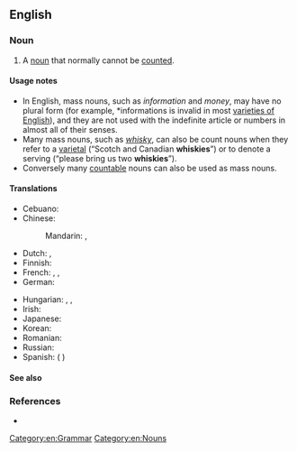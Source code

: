 {{also|mass-noun}}
==English==
{{wikipedia}}

===Noun===
{{en-noun}}

# A [[noun]] that normally cannot be [[count]]ed.
#: {{syn|en|material noun|non-count noun|[[uncountable]] noun}}
#: {{ant|en|[[countable]] noun|count noun}}

====Usage notes====
* In English, mass nouns, such as ''information'' and ''money'', may have no plural form (for example, *informations is invalid in most [[w:varieties of English|varieties of English]]), and they are not used with the indefinite article or numbers in almost all of their senses.
* Many mass nouns, such as ''[[whisky]]'', can also be count nouns when they refer to a [[varietal]] (“Scotch and Canadian '''whiskies'''”) or to denote a serving (“please bring us two '''whiskies'''”).
* Conversely many [[countable]] nouns can also be used as mass nouns.

====Translations====
{{trans-top|noun describing something that cannot be counted}}
* Cebuano: {{t|ceb|paningob}}
* Chinese:
*: Mandarin: {{t+|cmn|不可數名詞}}, {{t|cmn|不可数名词|tr=bùkěshǔ míngcí}}
* Dutch: {{t|nl|niet-telbaar zelfstandig naamwoord|n}}, {{t|nl|niet-telbaar substantief|n}}
* Finnish: {{t+|fi|ainesana}}
* French: {{t+|fr|nom massif|m}}, {{t+|fr|nom non comptable|m}}, {{t+|fr|nom indénombrable|m}}
* German: {{t|de|unzählbares Substantiv|n}}
{{trans-mid}}
* Hungarian: {{t|hu|[[nem]] [[megszámlálható]] [[főnév]]}}, {{t|hu|[[nem]] [[számszerű]] [[főnév]]}}, {{t|hu|[[megszámlálhatatlan]] [[főnév]]}}
* Irish: {{t|ga|ainmfhocal maise|m}}
* Japanese: {{t+|ja|不可算名詞|tr=ふかさんめいし, fukasan meishi}}
* Korean: {{t|ko|불가산 명사}}
* Romanian: {{t|ro|[[substantiv]] [[nenumărabil]]|n}}
* Russian: {{t|ru|неисчисля́емое существи́тельное|n}}
* Spanish: {{t+|es|nombre incontable|m}} ({{t+|es|de}} {{t+|es|sustancia}})
{{trans-bottom}}

====See also====
{{col3|en
|collective noun
|noun of assemblage
|noun of multitude
|singulare tantum
|Appendix:English collective nouns
|[[w:List of collective nouns by collective term|Wikipedia’s list of collective nouns by collective term]]
}}

===References===
* {{R:Lexico}}
[[Category:en:Grammar]]
[[Category:en:Nouns]]